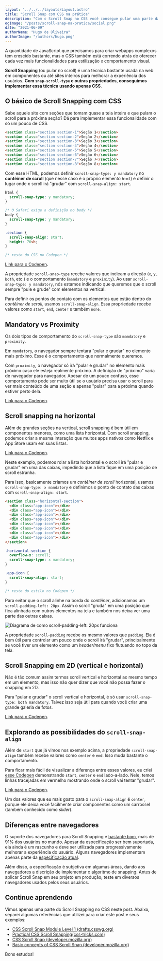```yaml
---
layout: "../../../layouts/Layout.astro"
title: "Scroll Snap com CSS na prática"
description: "Com o Scroll Snap no CSS você consegue pular uma parte da página no scroll com elementos que se posicionam automaticamente. Ótimo para sliders e seções de uma página."
ogImage: "/posts/scroll-snap-na-pratica/social.png"
date: "2021-06-09"
authorName: "Hugo de Oliveira"
authorImage: "/authors/hugo.png"
---
```


A quantidade de JavaScript que precisamos para criar webapps complexos tem crescido bastante, mas o CSS também está correndo atrás de oferecer cada vez mais funcionalidades para estilização e comportamento visual.

**Scroll Snapping** (ou pular no scroll) é uma técnica bastante usada na web em componentes ou até sites inteiros para melhorar a experiência dos usuários. **Com `snap-scroll-type` e outras propriedades, conseguimos implementar essa técnica usando apenas CSS**.

## O básico de Scroll Snapping com CSS

Sabe aquele site com seções que tomam quase a tela inteira e que pulam o scroll para a próxima seção? Dá para implementar essa funcionalidade com só um pouco de CSS.

```html
<section class="section section-1">Seção 1</section>
<section class="section section-2">Seção 2</section>
<section class="section section-3">Seção 3</section>
<section class="section section-4">Seção 4</section>
<section class="section section-5">Seção 5</section>
<section class="section section-6">Seção 6</section>
<section class="section section-7">Seção 7</section>
<section class="section section-8">Seção 8</section>
```

Com esse HTML, podemos definir `scroll-snap-type: y mandatory` no **contêiner de scroll** (que nesse caso é o próprio elemento `html`) e definir o lugar onde o scroll irá "grudar" com `scroll-snap-align: start`.

```css
html {
  scroll-snap-type: y mandatory;
}

/* O Safari exige a definição no body */
body {
  scroll-snap-type: y mandatory;
}

.section {
  scroll-snap-align: start;
  height: 70vh;
}

/* resto do CSS no Codepen */
```

<PostContentIframe height="600" scrolling="no" title="Scroll Snap na prática (Seções horizontais)" src="https://codepen.io/hugobessaa/embed/QWpVNLm?height=500&theme-id=dark&default-tab=result" frameBorder="no" loading="lazy" allowtransparency="true" allowFullScreen />

[Link para o Codepen](https://codepen.io/hugobessaa/pen/QWpVNLm).

A propriedade `scroll-snap-type` recebe valores que indicam a direção (`x`, `y`, `both`, etc.) e o comportamento (`mandatory` e `proximity`). Ao usar `scroll-snap-type: y mandatory`, nós estamos indicando que queremos que o scroll sempre "pule e grude" com elementos na vertical.

Para definir os pontos de contato com os elementos que estão dentro do _contêiner de scroll_, usamos `scroll-snap-align`. Essa propriedade recebe valores como `start`, `end`, `center` e também `none`.

## Mandatory vs Proximity

Os dois tipos de comportamento do `scroll-snap-type` são `mandatory` e `proximity`.

Em `mandatory`, o navegador sempre tentará "pular e grudar" no elemento mais próximo. Esse é o comportamento que normalmente queremos.

Com `proximity`, o navegador só irá "pular e grudar" no elemento mais próximo caso ele esteja realmente próximo. A definição de "próximo" varia de navegador para navegador. Apesar de um pouco confuso, esse comportamento pode ser muito útil se o usuário precisa usar o scroll para ver mais conteúdo de uma seção e apenas "pular" para a próxima quando estiver perto dela.

<PostContentIframe height="600" scrolling="no" title="Scroll Snap na prática (Seções horizontais vs)" src="https://codepen.io/hugobessaa/embed/qBrMYPL?height=500&theme-id=dark&default-tab=result" frameBorder="no" loading="lazy" allowtransparency="true" allowFullScreen />

[Link para o Codepen](https://codepen.io/hugobessaa/pen/qBrMYPL).

## Scroll snapping na horizontal

Além de grandes seções na vertical, scroll snapping é bem útil em componentes menores, como uma lista horizontal. Com scroll snapping, podemos criar a mesma interação que muitos apps nativos como Netflix e App Store usam em suas listas.

<PostContentIframe height="720" scrolling="no" title="Scroll Snap na prática (Ícones de Apps)" src="https://codepen.io/hugobessaa/embed/KKWxzdB?height=500&theme-id=dark&default-tab=result" frameBorder="no" loading="lazy" allowtransparency="true" allowFullScreen />

[Link para o Codepen](https://codepen.io/hugobessaa/pen/KKWxzdB).

Neste exemplo, podemos rolar a lista horizontal e o scroll irá "pular e grudar" em uma das caixas, impedindo que a lista fique em uma posição de scroll estranha.

Para isso, basicamente criamos um _contêiner de scroll_ horizontal, usamos `scroll-snap-type: x mandatory` e definimos o ponto de contato das caixas com `scroll-snap-align: start`.

```html
<section class="horizontal-section">
  <div class="app-icon"></div>
  <div class="app-icon"></div>
  <div class="app-icon"></div>
  <div class="app-icon"></div>
  <div class="app-icon"></div>
  <div class="app-icon"></div>
  <div class="app-icon"></div>
  <div class="app-icon"></div>
</section>
```

```css
.horizontal-section {
  overflow-x: scroll;
  scroll-snap-type: x mandatory;
}

.app-icon {
  scroll-snap-align: start;
}

/* resto do estilo no Codepen */
```

Para evitar que o scroll alinhe na borda do _contêiner_, adicionamos um `scroll-padding-left: 20px`. Assim o scroll "gruda" em uma posição que fica alinhada com outros elementos na tela e também nos deixa ver uma parte das outras caixas.

![Diagrama de como scroll-padding-left: 20px funciona](/posts/scroll-snap-na-pratica/scroll-padding.png)

A propriedade `scroll-padding` recebe os mesmo valores que `padding`. Ela é bem útil para controlar um pouco onde o scroll irá "grudar", principalmente se você tiver um elemento como um _header/menu_ fixo flutuando no topo da tela.

## Scroll Snapping em 2D (vertical e horizontal)

Não é tão comum assim termos scroll vertical e horizontal ao mesmo tempo em um elemento, mas isso não quer dizer que você não possa fazer o snapping em 2D.

Para "pular e grudar" o scroll vertical e horizontal, é só usar `scroll-snap-type: both mandatory`. Talvez isso seja útil para quando você criar uma grande galeria de fotos.

<PostContentIframe height="600" scrolling="no" title="Scroll Snap na prática (Galeria 2D)" src="https://codepen.io/hugobessaa/embed/GRWXxXz?height=500&theme-id=dark&default-tab=result" frameBorder="no" loading="lazy" allowtransparency="true" allowFullScreen />

[Link para o Codepen](https://codepen.io/hugobessaa/pen/GRWXxXz).

## Explorando as possibilidades do `scroll-snap-align`

Além de `start` que já vimos nos exemplo acima, a propriedade `scroll-snap-align` também recebe valores como `center` e `end`. Isso muda bastante o comportamento.

Para ficar mais fácil de visualizar a diferença entre esses valores, eu criei [esse Codepen](https://codepen.io/hugobessaa/pen/bGqxKxj) demonstrando `start`, `center` e `end` lado-a-lado. Nele, temos linhas tracejadas em vermelho mostrando onde o scroll vai tentar "grudar".

<PostContentIframe height="600" scrolling="no" title="Scroll Snap na prática (Comparando align)" src="https://codepen.io/hugobessaa/embed/bGqxKxj?height=500&theme-id=dark&default-tab=result" frameBorder="no" loading="lazy" allowtransparency="true" allowFullScreen />

[Link para o Codepen](https://codepen.io/hugobessaa/pen/bGqxKxj).

Um dos valores que eu mais gosto para o `scroll-snap-align` é `center`, porque ele deixa você facilmente criar componentes como um carrossel (também conhecido como _slider_).

## Diferenças entre navegadores

O suporte dos navegadores para Scroll Snapping é [bastante bom](https://caniuse.com/css-snappoints), mais de 91% dos usuários no mundo. Apesar da especificação ser bem suportada, ela ainda é um rascunho e deve ser utilizada para progressivamente melhorar a experiência do usuário. Alguns navegadores implementam apenas parte da [especificação atual](https://drafts.csswg.org/css-scroll-snap-1).

Além disso, a especificação é subjetiva em algumas áreas, dando aos navegadores a discrição de implementar o algoritmo de snapping. Antes de aplicar Scroll Snap em seu projeto em produção, teste em diversos navegadores usados pelos seus usuários.

## Continue aprendendo

Vimos apenas uma parte do Scroll Snapping no CSS neste post. Abaixo, separei algumas referências que utilizei para criar este post e seus exemplos:

- [CSS Scroll Snap Module Level 1 (drafts.csswg.org)](https://drafts.csswg.org/css-scroll-snap-1)
- [Practical CSS Scroll Snapping(css-tricks.com)](https://css-tricks.com/practical-css-scroll-snapping/)
- [CSS Scroll Snap (developer.mozilla.org)](https://developer.mozilla.org/en-US/docs/Web/CSS/CSS_Scroll_Snap/)
- [Basic concepts of CSS Scroll Snap (developer.mozilla.org)](https://developer.mozilla.org/en-US/docs/Web/CSS/CSS_Scroll_Snap/Basic_concepts)

Bons estudos!

